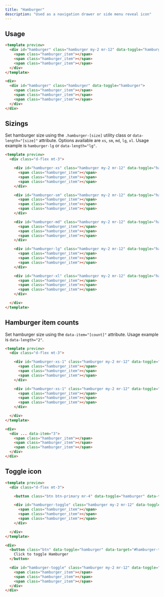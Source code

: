 ```yaml
---
title: "Hamburger"
description: "Used as a navigation drawer or side menu reveal icon"
---
```


## Usage

```html
<template preview>
  <div id="hamburger" class="hamburger my-2 mr-12" data-toggle="hamburger">
    <span class="hamburger_item"></span>
    <span class="hamburger_item"></span>
    <span class="hamburger_item"></span>
  </div>
</template>

<div>
  <div id="hamburger" class="hamburger" data-toggle="hamburger">
    <span class="hamburger_item"></span>
    <span class="hamburger_item"></span>
    <span class="hamburger_item"></span>
  </div>
</div>
```

## Sizings
Set hamburger size using the `.hamburger-[size]` utility class or `data-length="[size]"` attribute. Options available are `xs`, `sm`, `md`, `lg`, `xl`. Usage example is `hamburger-lg` or `data-length="lg"`.

```html
<template preview>
  <div class="d-flex mt-3">

    <div id="hamburger-xs" class="hamburger my-2 mr-12" data-toggle="hamburger" data-length="xs">
      <span class="hamburger_item"></span>
      <span class="hamburger_item"></span>
      <span class="hamburger_item"></span>
    </div>

    <div id="hamburger-sm" class="hamburger my-2 mr-12" data-toggle="hamburger" data-length="sm">
      <span class="hamburger_item"></span>
      <span class="hamburger_item"></span>
      <span class="hamburger_item"></span>
    </div>

    <div id="hamburger-md" class="hamburger my-2 mr-12" data-toggle="hamburger" data-length="md">
      <span class="hamburger_item"></span>
      <span class="hamburger_item"></span>
      <span class="hamburger_item"></span>
    </div>

    <div id="hamburger-lg" class="hamburger my-2 mr-12" data-toggle="hamburger" data-length="lg">
      <span class="hamburger_item"></span>
      <span class="hamburger_item"></span>
      <span class="hamburger_item"></span>
    </div>

    <div id="hamburger-xl" class="hamburger my-2 mr-12" data-toggle="hamburger" data-length="xl">
      <span class="hamburger_item"></span>
      <span class="hamburger_item"></span>
      <span class="hamburger_item"></span>
    </div>

  </div>
</template>

```

## Hamburger item counts
Set hamburger size using the `data-item="[count]"` attribute. Usage example is `data-length="2"`.

```html
<template preview>
  <div class="d-flex mt-3">

    <div id="hamburger-xs-1" class="hamburger my-2 mr-12" data-toggle="hamburger" data-length="xs" data-item="1">
      <span class="hamburger_item"></span>
      <span class="hamburger_item"></span>
      <span class="hamburger_item"></span>
    </div>

    <div id="hamburger-xs-1" class="hamburger my-2 mr-12" data-toggle="hamburger" data-length="xs" data-item="2">
      <span class="hamburger_item"></span>
      <span class="hamburger_item"></span>
      <span class="hamburger_item"></span>
    </div>

  </div>
</template>

<div>
  <div ... data-item="3">
    <span class="hamburger_item"></span>
    <span class="hamburger_item"></span>
    <span class="hamburger_item"></span>
  </div>
</div>

```

## Toggle icon

```html
<template preview>
  <div class="d-flex mt-3">

    <button class="btn btn-primary mr-4" data-toggle="hamburger" data-target="#hamburger-toggle">Click to toggle Hamburger</button>

    <div id="hamburger-toggle" class="hamburger my-2 mr-12" data-toggle="hamburger" data-length="xs" data-item="3">
      <span class="hamburger_item"></span>
      <span class="hamburger_item"></span>
      <span class="hamburger_item"></span>
    </div>

  </div>
</template>

<div>
  <button class="btn" data-toggle="hamburger" data-target="#hamburger-toggle">
    Click to toggle Hamburger
  </button>

  <div id="hamburger-toggle" class="hamburger my-2 mr-12" data-toggle="hamburger" data-length="xs" data-item="3">
    <span class="hamburger_item"></span>
    <span class="hamburger_item"></span>
    <span class="hamburger_item"></span>
  </div>
</div>

```
